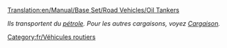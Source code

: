 [[Translation:en/Manual/Base Set/Road Vehicles/Oil Tankers]]

''Ils transportent du [[fr/Manual/Base Set/Cargos/Pétrole|pétrole]]. Pour les autres cargaisons, voyez [[fr/Manual/Cargaison|Cargaison]].''

{{fr/Vehicule routier|nom     = Camion-citerne d'essence Witcombe
  |img      =en/Witcombe Oil Tanker.png|prix     = 4 510£ (9 020$) 
  |vitesse  = 48 km/h (30 mph)
  |annualite= 421£ (842$)
  |design  = 1936
  |vie      = 15
  |capacite = 21000 litres d'essence
}}
{{fr/Vehicule routier|nom      = Camion-citerne d'essence Foster
  |img      =en/Foster Oil Tanker.png|prix     = 5 740£ (11 480$)
  |vitesse  = 88 km/h (55 mph)
  |annualite= 787£ (1 574$)
  |design  = 1973
  |vie      = 15
  |capacite = 25000 litres d'essence
}}
{{fr/Vehicule routier|nom      = Camion-citerne d'essence Perry
  |img      =en/Perry Oil Tanker.png|prix     = 6 150£ (12 300$)
  |vitesse  = 112 km/h (70 mph)
  |annualite= 1 125£ (2 250$)
  |design  = 2005
  |vie      = 15
  |capacite = 27000 litres d'essence
}}

[[Category:fr/Véhicules routiers]]